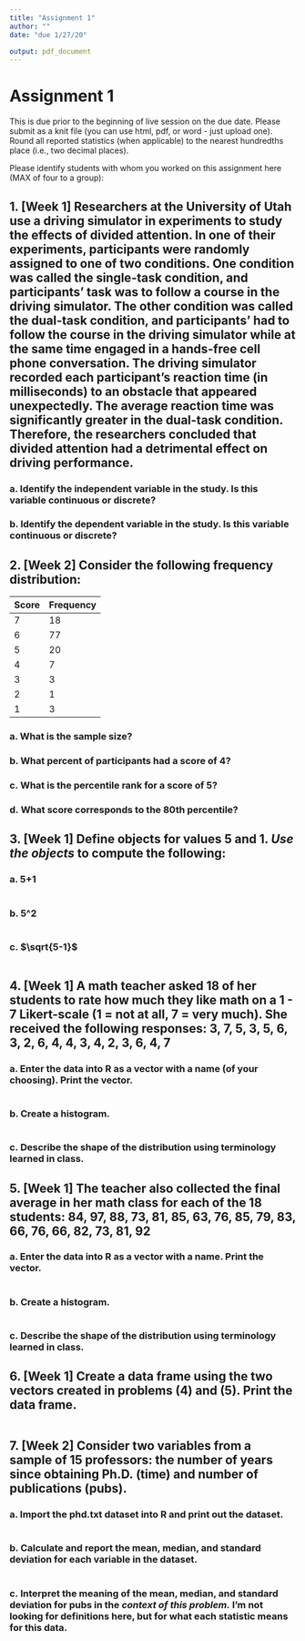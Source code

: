 ---
title: "Assignment 1"
author: ""
date: "due 1/27/20"

output: pdf_document
---

# Assignment 1
This is due prior to the beginning of live session on the due date. Please submit as 
a knit file (you can use html, pdf, or word - just upload one). Round all reported statistics (when applicable) to the nearest hundredths place (i.e., two decimal places). 

Please identify students with whom you worked on this assignment here (MAX of four to a group):



## 1. [Week 1] Researchers at the University of Utah use a driving simulator in experiments to study the effects of divided attention. In one of their experiments, participants were randomly assigned to one of two conditions. One condition was called the single-task condition, and participants’ task was to follow a course in the driving simulator. The other condition was called the dual-task condition, and participants’ had to follow the course in the driving simulator while at the same time engaged in a hands-free cell phone conversation. The driving simulator recorded each participant’s reaction time (in milliseconds) to an obstacle that appeared unexpectedly. The average reaction time was significantly greater in the dual-task condition. Therefore, the researchers concluded that divided attention had a detrimental effect on driving performance.

### a. Identify the independent variable in the study. Is this variable continuous or discrete? 



### b. Identify the dependent variable in the study. Is this variable continuous or discrete?



## 2. [Week 2] Consider the following frequency distribution:

Score | Frequency
------------- | -------------
7 | 18
6 | 77
5 | 20
4 | 7
3 | 3
2 | 1
1 | 3

### a. What is the sample size?



### b. What percent of participants had a score of 4?



### c. What is the percentile rank for a score of 5? 



### d. What score corresponds to the 80th percentile?



## 3. [Week 1] Define objects for values 5 and 1. *Use the objects* to compute the following:
### a. 5+1

```{r}

```

### b. 5^2

```{r}

```

### c. $\sqrt{5-1}$

```{r}

```

## 4.	[Week 1] A math teacher asked 18 of her students to rate how much they like math on a 1 - 7 Likert-scale (1 = not at all, 7 = very much). She received the following responses: 3, 7, 5, 3, 5, 6, 3, 2, 6, 4, 4, 3, 4, 2, 3, 6, 4, 7
### a. Enter the data into R as a vector with a name (of your choosing). Print the vector.

```{r}

```

### b. Create a histogram.

```{r}

```

### c. Describe the shape of the distribution using terminology learned in class.



## 5.	[Week 1] The teacher also collected the final average in her math class for each of the 18 students: 84, 97, 88, 73, 81, 85, 63, 76, 85, 79, 83, 66, 76, 66, 82, 73, 81, 92
### a. Enter the data into R as a vector with a name. Print the vector.

```{r}

```

### b. Create a histogram.

```{r}

```

### c. Describe the shape of the distribution using terminology learned in class.



## 6.	[Week 1] Create a data frame using the two vectors created in problems (4) and (5). Print the data frame.

```{r}

```


## 7.	[Week 2] Consider two variables from a sample of 15 professors: the number of years since obtaining Ph.D. (time) and number of publications (pubs). 
### a. Import the phd.txt dataset into R and print out the dataset.

```{r}

```

### b. Calculate and report the mean, median, and standard deviation for each variable in the dataset.

```{r}

```

### c. Interpret the meaning of the mean, median, and standard deviation for pubs in the *context of this problem.* I'm not looking for definitions here, but for what each statistic means for this data.

